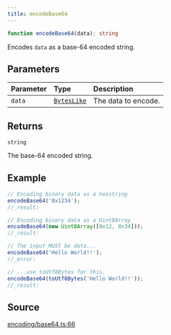 ```yaml
---
title: encodeBase64
---
```


```ts
function encodeBase64(data): string
```

Encodes `data` as a base-64 encoded string.

## Parameters

| Parameter | Type | Description |
| :------ | :------ | :------ |
| `data` | [`BytesLike`](/content/type-aliases/BytesLike) | The data to encode. |

## Returns

`string`

The base-64 encoded string.

## Example

```ts
// Encoding binary data as a hexstring
encodeBase64('0x1234');
//_result:

// Encoding binary data as a Uint8Array
encodeBase64(new Uint8Array([0x12, 0x34]));
//_result:

// The input MUST be data...
encodeBase64('Hello World!!');
//_error:

// ...use toUtf8Bytes for this.
encodeBase64(toUtf8Bytes('Hello World!!'));
//_result:
```

## Source

[encoding/base64.ts:66](https://github.com/dominant-strategies/quais-6.js/blob/755bfc2a1f4b5e928682c06a8fa45128a878e1f4/src/encoding/base64.ts#L66)
